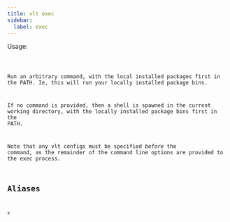 ```yaml
---
title: vlt exec
sidebar:
  label: exec
---
```



Usage:

<Code code="$ vlt exec [command]" title="Terminal" lang="bash" />

Run an arbitrary command, with the local installed packages first in the PATH. Ie, this will run your locally installed package bins.

If no command is provided, then a shell is spawned in the current working directory, with the locally installed package bins first in the PATH.

Note that any vlt configs must be specified _before_ the command, as the remainder of the command line options are provided to the exec process.

## Aliases

```
x
```
